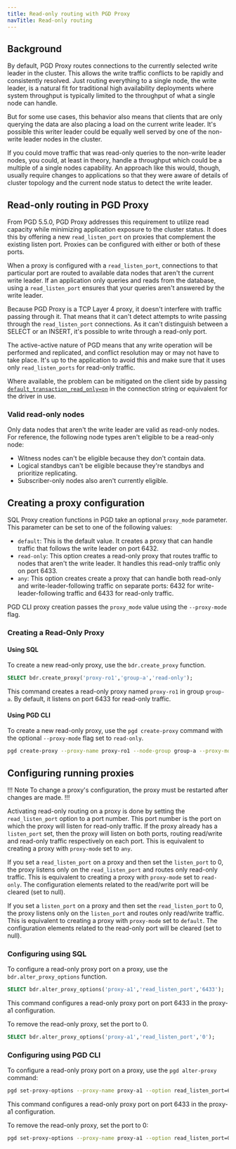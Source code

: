 ```yaml
---
title: Read-only routing with PGD Proxy
navTitle: Read-only routing
---
```


## Background

By default, PGD Proxy routes connections to the currently selected write leader in the cluster. This allows the write traffic conflicts to be rapidly and consistently resolved. Just routing everything to a single node, the write leader, is a natural fit for traditional high availability deployments where system throughput is typically limited to the throughput of what a single node can handle.

But for some use cases, this behavior also means that clients that are only querying the data are also placing a load on the current write leader. It's possible this writer leader could be equally well served by one of the non-write leader nodes in the cluster. 

If you could move traffic that was read-only queries to the non-write leader nodes, you could, at least in theory, handle a throughput which could be a multiple of a single nodes capability. 
An approach like this would, though, usually require changes to applications so that they were aware of details of cluster topology and the current node status to detect the write leader.

## Read-only routing in PGD Proxy

From PGD 5.5.0, PGD Proxy addresses this requirement to utilize read capacity while minimizing application exposure to the cluster status. It does this by offering a new `read_listen_port` on proxies that complement the existing listen port. Proxies can be configured with either or both of these ports.

When a proxy is configured with a `read_listen_port`, connections to that particular port are routed to available data nodes that aren't the current write leader. If an application only queries and reads from the database, using a `read_listen_port` ensures that your queries aren't answered by the write leader.

Because PGD Proxy is a TCP Layer 4 proxy, it doesn't interfere with traffic passing through it. That means that it can't detect attempts to write passing through the `read_listen_port` connections. As it can't distinguish between a SELECT or an INSERT, it's possible to write through a read-only port. 

The active-active nature of PGD means that any write operation will be performed and replicated, and conflict resolution may or may not have to take place. It's up to the application to avoid this and make sure that it uses only `read_listen_ports` for read-only traffic.

Where available, the problem can be mitigated on the client side by passing [`default_transaction_read_only=on`](https://www.postgresql.org/docs/current/runtime-config-client.html#GUC-DEFAULT-TRANSACTION-READ-ONLY) in the connection string or equivalent for the driver in use.

### Valid read-only nodes

Only data nodes that aren't the write leader are valid as read-only nodes. For reference, the following node types aren't eligible to be a read-only node:

* Witness nodes can't be eligible because they don't contain data. 
* Logical standbys can't be eligible because they're standbys and prioritize replicating. 
* Subscriber-only nodes also aren't currently eligible.

## Creating a proxy configuration

SQL Proxy creation functions in PGD take an optional `proxy_mode` parameter. This parameter can be set to one of the following values:
* `default`: This is the default value. It creates a proxy that can handle traffic that follows the write leader on port 6432.
* `read-only`: This option creates a read-only proxy that routes traffic to nodes that aren't the write leader. It handles this read-only traffic only on port 6433.
* `any`: This option creates create a proxy that can handle both read-only and write-leader-following traffic on separate ports: 6432 for write-leader-following traffic and 6433 for read-only traffic.

PGD CLI proxy creation passes the `proxy_mode` value using the `--proxy-mode` flag.

### Creating a Read-Only Proxy

#### Using SQL

To create a new read-only proxy, use the `bdr.create_proxy` function.

```sql
SELECT bdr.create_proxy('proxy-ro1','group-a','read-only');
```

This command creates a read-only proxy named `proxy-ro1` in group `group-a`. By default, it listens on port 6433 for read-only traffic.

#### Using PGD CLI

To create a new read-only proxy, use the `pgd create-proxy` command with the optional `--proxy-mode` flag set to `read-only`.

```sh
pgd create-proxy --proxy-name proxy-ro1 --node-group group-a --proxy-mode read-only
```

## Configuring running proxies
 
!!! Note
To change a proxy's configuration, the proxy must be restarted after changes are made.
!!!

Activating read-only routing on a proxy is done by setting the `read_listen_port` option to a port number. This port number is the port on which the proxy will listen for read-only traffic.
If the proxy already has a `listen_port` set, then the proxy will listen on both ports, routing read/write and read-only traffic respectively on each port. 
This is equivalent to creating a proxy with `proxy-mode` set to `any`.

If you set a `read_listen_port` on a proxy and then set the `listen_port` to 0, the proxy listens only on the `read_listen_port` and routes only read-only traffic. 
This is equivalent to creating a proxy with `proxy-mode` set to `read-only`. 
The configuration elements related to the read/write port will be cleared (set to null).

If you set a `listen_port` on a proxy and then set the `read_listen_port` to 0, the proxy listens only on the `listen_port` and routes only read/write traffic. 
This is equivalent to creating a proxy with `proxy-mode` set to `default`. 
The configuration elements related to the read-only port will be cleared (set to null).


### Configuring using SQL

To configure a read-only proxy port on a proxy, use the `bdr.alter_proxy_options` function.

```sql
SELECT bdr.alter_proxy_options('proxy-a1','read_listen_port','6433');
```

This command configures a read-only proxy port on port 6433 in the proxy-a1 configuration.

To remove the read-only proxy, set the port to 0.

```sql
SELECT bdr.alter_proxy_options('proxy-a1','read_listen_port','0');
```

### Configuring using PGD CLI

To configure a read-only proxy port on a proxy, use the `pgd alter-proxy` command:

```sh
pgd set-proxy-options --proxy-name proxy-a1 --option read_listen_port=6433
```

This command configures a read-only proxy port on port 6433 in the proxy-a1 configuration.

To remove the read-only proxy, set the port to 0:

```sh
pgd set-proxy-options --proxy-name proxy-a1 --option read_listen_port=0
```
